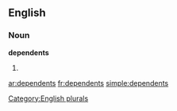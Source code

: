 
==English==

===Noun===
'''dependents'''

# {{plural of|[[dependent]]}}

[[Category:English plurals]]

[[ar:dependents]]
[[fr:dependents]]
[[simple:dependents]]